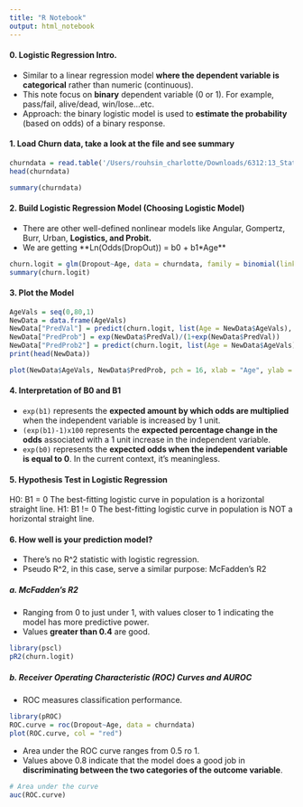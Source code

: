 ```yaml
---
title: "R Notebook"
output: html_notebook
---
```


#### **0. Logistic Regression Intro.**
- Similar to a linear regression model **where the dependent variable is categorical** rather than numeric (continuous).
- This note focus on **binary** dependent variable (0 or 1). For example, pass/fail, alive/dead, win/lose...etc.
- Approach: the binary logistic model is used to **estimate the probability** (based on odds) of a binary response.



#### **1. Load Churn data, take a look at the file and see summary**

```r
churndata = read.table('/Users/rouhsin_charlotte/Downloads/6312:13_Statistics data/Churndata.dat', header = TRUE)
head(churndata)
```

```r
summary(churndata)
```

#### **2. Build Logistic Regression Model (Choosing Logistic Model)**
- There are other well-defined nonlinear models like Angular, Gompertz, Burr, Urban, **Logistics, and Probit.**
- We are getting **Ln(Odds(DropOut)) = b0 + b1*Age**
```r
churn.logit = glm(Dropout~Age, data = churndata, family = binomial(link = 'logit'))
summary(churn.logit)
```

#### **3. Plot the Model**
```r
AgeVals = seq(0,80,1)
NewData = data.frame(AgeVals)
NewData["PredVal"] = predict(churn.logit, list(Age = NewData$AgeVals), type = "link")
NewData["PredProb"] = exp(NewData$PredVal)/(1+exp(NewData$PredVal))
NewData["PredProb2"] = predict(churn.logit, list(Age = NewData$AgeVals), type = "response")
print(head(NewData))
```

```r
plot(NewData$AgeVals, NewData$PredProb, pch = 16, xlab = "Age", ylab = "Predicted Probability")
```

#### **4. Interpretation of B0 and B1**
- `exp(b1)` represents the **expected amount by which odds are multiplied** when the independent variable is increased by 1 unit.
- `(exp(b1)-1)x100` represents the **expected percentage change in the odds** associated with a 1 unit increase in the independent variable.
- `exp(b0)` represents the **expected odds when the independent variable is equal to 0**. In the current context, it's meaningless. 

#### **5. Hypothesis Test in Logistic Regression**
H0: B1  = 0 The best-fitting logistic curve in population is a horizontal straight line.
H1: B1 != 0 The best-fitting logistic curve in population is NOT a horizontal straight line.

#### **6. How well is your prediction model?**
- There's no R^2 statistic with logistic regression.
- Pseudo R^2, in this case, serve a similar purpose: McFadden's R2

##### **a. McFadden's R2**
- Ranging from 0 to just under 1, with values closer to 1 indicating the model has more predictive power.
- Values **greater than 0.4** are good.
```r
library(pscl)
pR2(churn.logit)
```

##### **b. Receiver Operating Characteristic (ROC) Curves and AUROC**
- ROC measures classification performance.

```r
library(pROC)
ROC.curve = roc(Dropout~Age, data = churndata)
plot(ROC.curve, col = "red")
```

- Area under the ROC curve ranges from 0.5 ro 1.
- Values above 0.8 indicate that  the model does a good job in **discriminating between the two categories of the outcome variable**.
```r
# Area under the curve
auc(ROC.curve)
```

